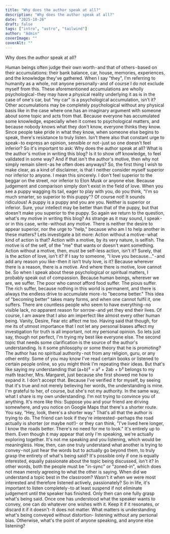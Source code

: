 ```yaml
---
title: "Why does the author speak at all?"
description: "Why does the author speak at all?"
date: "2025-10-26"
draft: false
tags: ["intro", "astro", "tailwind"]
author: "Admin"
coverImage: ""
coverAlt: ""
---
```


Why does the author speak at all?

Human beings often judge their own worth - and that of others - based on their accumulations: their bank balance, car, house, memories, experiences, and the knowledge they've gathered. When I say "they", I'm referring to humanity as a whole, not anyone personally - and of course I do not exclude myself from this. These aforementioned accumulations are wholly psychological - they may have a physical reality underlying it as is in the case of one's car, but "my car" is a psychological accumulation, isn't it? Other accumulations may be completely psychological without any physical basis like in the case where one has an imaginary argument with someone about some topic and acts from that.
Because everyone has accumulated some knowledge, especially when it comes to psychological matters, and because nobody knows what they don't know, everyone thinks they know. Since people take pride in what they know, when someone else begins to speak, there's resistance to truly listen. Isn't there also that constant urge to speak - to express an opinion, sensible or not - just so one doesn't feel inferior?
So it's important to ask: Why does the author speak at all?
What is the author's motive in writing this blog? Is it to show off knowledge, to feel validated in some way? And if that isn't the author's motive, then why not simply remain silent - as he often does anyways?
So, the first thing I wish to make clear, as a kind of disclaimer, is that I neither consider myself superior nor inferior to anyone. I mean this sincerely. I don't feel superior to the beggar on the street, nor inferior to Elon Musk or anyone else. Because judgement and comparison simply don't exist in the field of love. When you see a puppy wagging its tail, eager to play with you, do you think, "I'm so much smarter, so superior to this puppy"? Of course not! It sounds ridiculous! A puppy is a puppy and you are you. Neither is superior or inferior. Sure, your intellect may be better than that of the puppy, but that doesn't make you superior to the puppy.
So again we return to the question, what's my motive in writing this blog? As strange as it may sound, I speak - or in this case, write - without any motive. There is neither the desire to appear superior, nor the urge to "help," because who am I to help another in these matters? Lets investigate a bit more: Action without a motive - what kind of action is that? Action with a motive, by its very nature, is selfish. The motive is of the self, of the "me" that wants or doesn't want something. Action without a motive, then, must be self-less action, isn't it? Surely, that is the action of love, isn't it? If I say to someone, "I love you because…" - and add any reason you like - then it isn't truly love, is it? Because wherever there is a reason, there is a motive. And where there is motive, love cannot be.
So when I speak about these psychological or spiritual matters, I probably speak out of compassion. Because human beings, wherever we are, we suffer. The poor who cannot afford food suffer. The pious suffer. The rich suffer, because nothing in this world is permanent, and there is always the endless drive to accumulate more - to "become better." This idea of "becoming better" takes many forms, and when one cannot fulfil it, one suffers. There are countless people who seem to have everything - no visible lack, no apparent reason for sorrow - and yet they end their lives. Of course, I am aware that I also am imperfect like almost every other human being. Vanity, Desire, Fear etc affect me too. Having said that though, for me its of utmost importance that I not let any personal biases affect my investigation for truth is all important, not my personal opinion. So lets just say, though not perfect, I'm trying my best like everyone else.
The second topic that needs some clarification is the source of the author's understanding. Is it some philosophy or some theory that he is promoting? The author has no spiritual authority - not from any religion, guru, or any other entity. Some of you may know I've read certain books or listened to certain people online, so you might think I'm repeating their ideas. But that's like saying my understanding that (a+b)² = a² + 2ab + b² belongs to my math teacher, Mrs. Margaret, just because she first showed me how to expand it. I don't accept that. Because I've verified it for myself, by seeing that it's true and not merely believing her words, the understanding is mine. I'm grateful to her, of course, but she's not my authority.
In the same way, what I share is my own understanding. I'm not trying to convince you of anything. It's more like this: Suppose you and your friend are driving somewhere, and you notice on Google Maps that there's a shorter route. You say, "Hey, look, there's a shorter way." That's all that the author is trying to do. The friend can look if they're interested - perhaps the road actually is shorter (or maybe not!)- or they can think, "I've lived here longer, I know the roads better. There's no need for me to look." It's entirely up to them.
Even though it may appear that only I'm speaking, we're actually exploring together. It's not me speaking and you listening, which would be meaningless. How, then, can one truly understand what another is trying to convey - not just hear the words but to actually go beyond them, to truly grasp the entirety of what's being said? It's possible only if one is equally interested, equally passionate about the topic being discussed, isn't it? In other words, both the people must be "in-sync" or "zoned-in", which does not mean merely agreeing to what the other is saying. When did we understand a topic best in the classroom? Wasn't it when we were most interested and therefore listened actively, passionately?
So in life, it's important to listen completely - to at least suspend if not eliminate judgement until the speaker has finished. Only then can one fully grasp what's being said. Once one has understood what the speaker wants to convey, one can do whatever one wishes with it. Keep it if it resonates, or discard it if it doesn't - It does not matter. What matters is understanding what's being conveyed without distortion- listening without any personal bias. Otherwise, what's the point of anyone speaking, and anyone else listening?
